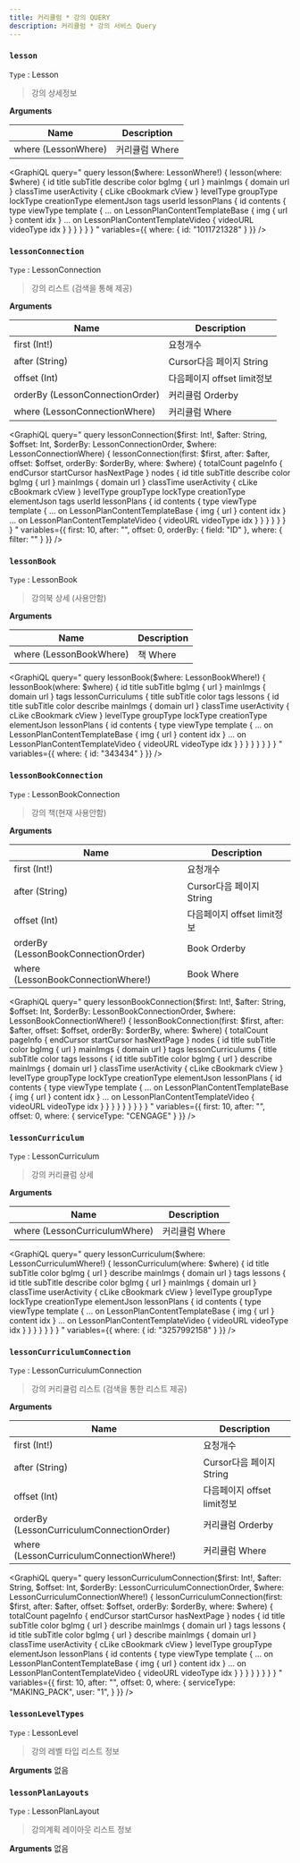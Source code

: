 ```yaml
---
title: 커리큘럼 * 강의 QUERY
description: 커리큘럼 * 강의 서비스 Query
---
```



### `lesson`
`Type` : <Link to="/object/lesson/#Lesson/">Lesson</Link>

> 강의 상세정보

**Arguments**

| Name | Description |
| -------- | -------- | 
| where  (<Link to="/input/lesson/#LessonWhere">LessonWhere</Link>)  | 커리큘럼 Where  | 

<GraphiQL
  query="
    query lesson($where: LessonWhere!) {
      lesson(where: $where) {
        id
        title
        subTitle
        describe
        color
        bgImg {
          url
        }
        mainImgs {
          domain
          url
        }
        classTime
        userActivity {
          cLike
          cBookmark
          cView
        }
        levelType
        groupType
        lockType
        creationType
        elementJson
        tags 
        userId
        lessonPlans {
          id
          contents {
            type
            viewType
            template {
              ... on LessonPlanContentTemplateBase  {
                img {
                  url
                }
                content
                idx
              }
              ... on LessonPlanContentTemplateVideo  {
                videoURL
                videoType
                idx
              }
            }
          }
        }
      }
    }
  "
  variables={{
    where: {
      id: "1011721328"
    }
  }}
/>



### `lessonConnection`
`Type` : <Link to="/object/lesson/#LessonConnection/">LessonConnection</Link>

> 강의 리스트 (검색을 통해 제공)

**Arguments**

| Name | Description |
| -------- | -------- | 
| first (Int!)  | 요청개수   | 
| after (String) | Cursor다음 페이지 String | 
| offset (Int) | 다음페이지 offset limit정보 |
| orderBy (<Link to="/input/lesson/#LessonConnectionOrder">LessonConnectionOrder</Link>)  | 커리큘럼 Orderby  | 
| where  (<Link to="/input/lesson/#LessonConnectionWhere">LessonConnectionWhere</Link>)  | 커리큘럼 Where  | 

<GraphiQL
  query="
    query lessonConnection($first: Int!, $after: String, $offset: Int, $orderBy: LessonConnectionOrder, $where: LessonConnectionWhere) {
      lessonConnection(first: $first, after: $after, offset: $offset, orderBy: $orderBy, where: $where) {
        totalCount
        pageInfo {
            endCursor
            startCursor
            hasNextPage
        }
        nodes {
          id
          title
          subTitle
          describe
          color
          bgImg {
            url
          }
          mainImgs {
            domain
            url
          }
          classTime
          userActivity {
            cLike
            cBookmark
            cView
          }
          levelType
          groupType
          lockType
          creationType
          elementJson
          tags 
          userId
          lessonPlans {
            id
            contents {
              type
              viewType
              template {
                ... on LessonPlanContentTemplateBase  {
                  img {
                    url
                  }
                  content
                  idx
                }
                ... on LessonPlanContentTemplateVideo  {
                  videoURL
                  videoType
                  idx
                }
              }
            }
          }
        }
      }
    }
  "
  variables={{
    first: 10,
    after: "",
    offset: 0,
    orderBy: {
      field: "ID"
    },
    where: {
      filter: ""
    }
  }}
/>



### `lessonBook`
`Type` : <Link to="/object/lesson/#LessonBook/">LessonBook</Link>

> 강의북 상세 (사용안함)

**Arguments**

| Name | Description |
| -------- | -------- | 
| where  (<Link to="/input/lesson/#LessonBookWhere">LessonBookWhere</Link>)  | 책 Where  | 

<GraphiQL
  query="
    query lessonBook($where: LessonBookWhere!) {
      lessonBook(where: $where) {
        id
        title
        subTitle
        bgImg {
          url
        }
        mainImgs {
          domain
          url
        }
        tags 
        lessonCurriculums {
          title
          subTitle
          color
          tags
          lessons {
            id
            title
            subTitle
            color
            describe
            mainImgs {
              domain
              url
            }
            classTime
            userActivity {
              cLike
              cBookmark
              cView
            }
            levelType
            groupType
            lockType
            creationType
            elementJson
            lessonPlans {
              id
              contents {
                type
                viewType
                template {
                  ... on LessonPlanContentTemplateBase  {
                    img {
                      url
                    }
                    content
                    idx
                  }
                  ... on LessonPlanContentTemplateVideo  {
                    videoURL
                    videoType
                    idx
                  }
                }
              }
            }
          }
        }
      }
    }
  "
  variables={{
    where: {
      id: "343434"
    }
  }}
/>


### `lessonBookConnection`
`Type` : <Link to="/object/lesson/#LessonBookConnection/">LessonBookConnection</Link>

> 강의 책(현재 사용안함)

**Arguments**

| Name | Description |
| -------- | -------- | 
| first (Int!)  | 요청개수   | 
| after (String) | Cursor다음 페이지 String | 
| offset (Int) | 다음페이지 offset limit정보 |
| orderBy (<Link to="/input/lesson/#LessonBookConnectionOrder">LessonBookConnectionOrder</Link>)  | Book Orderby  | 
| where  (<Link to="/input/lesson/#LessonBookConnectionWhere">LessonBookConnectionWhere!</Link>)  | Book Where  | 

<GraphiQL
  query="
    query lessonBookConnection($first: Int!, $after: String, $offset: Int, $orderBy: LessonBookConnectionOrder, $where: LessonBookConnectionWhere!) {
      lessonBookConnection(first: $first, after: $after, offset: $offset, orderBy: $orderBy, where: $where) {
        totalCount
        pageInfo {
            endCursor
            startCursor
            hasNextPage
        }
        nodes {
          id
          title
          subTitle
          color
          bgImg {
            url
          }
          mainImgs {
            domain
            url
          }
          tags 
          lessonCurriculums {
            title
            subTitle
            color
            tags
            lessons {
              id
              title
              subTitle
              color
              bgImg {
                url
              }
              describe
              mainImgs {
                domain
                url
              }
              classTime
              userActivity {
                cLike
                cBookmark
                cView
              }
              levelType
              groupType
              lockType
              creationType
              elementJson
              lessonPlans {
                id
                contents {
                  type
                  viewType
                  template {
                    ... on LessonPlanContentTemplateBase  {
                      img {
                        url
                      }
                      content
                      idx
                    }
                    ... on LessonPlanContentTemplateVideo  {
                      videoURL
                      videoType
                      idx
                    }
                  }
                }
              }
            }
          }
        }
      }
    }
  "
  variables={{
    first: 10,
    after: "",
    offset: 0,
    where: {
       serviceType: "CENGAGE"
    }
  }}
/>





### `lessonCurriculum`
`Type` : <Link to="/object/lesson/#LessonCurriculum/">LessonCurriculum</Link>

> 강의 커리큘럼 상세 

**Arguments**

| Name | Description |
| -------- | -------- | 
| where  (<Link to="/input/lesson/#LessonCurriculumWhere">LessonCurriculumWhere</Link>)  | 커리큘럼 Where  | 

<GraphiQL
  query="
    query lessonCurriculum($where: LessonCurriculumWhere!) {
      lessonCurriculum(where: $where) {
        id
        title
        subTitle
        color
        bgImg {
          url
        }
        describe
        mainImgs {
          domain
          url
        }
        tags 
        lessons {
          id
          title
          subTitle
          describe
          color
          bgImg {
            url
          }
          mainImgs {
            domain
            url
          }
          classTime
          userActivity {
            cLike
            cBookmark
            cView
          }
          levelType
          groupType
          lockType
          creationType
          elementJson
          lessonPlans {
            id
            contents {
              type
              viewType
              template {
                ... on LessonPlanContentTemplateBase  {
                  img {
                    url
                  }
                  content
                  idx
                }
                ... on LessonPlanContentTemplateVideo  {
                  videoURL
                  videoType
                  idx
                }
              }
            }
          }
        }
      }
    }
  "
  variables={{
    where: {
      id: "3257992158"
    }
  }}
/>

### `lessonCurriculumConnection`
`Type` : <Link to="/object/lesson/#LessonCurriculumConnection/">LessonCurriculumConnection</Link>

> 강의 커리큘럼 리스트 (검색을 통한 리스트 제공)

**Arguments**

| Name | Description |
| -------- | -------- | 
| first (Int!)  | 요청개수   | 
| after (String) | Cursor다음 페이지 String | 
| offset (Int) | 다음페이지 offset limit정보 |
| orderBy (<Link to="/input/lesson/#LessonCurriculumConnectionOrder">LessonCurriculumConnectionOrder</Link>)  | 커리큘럼 Orderby  | 
| where  (<Link to="/input/lesson/#LessonCurriculumConnectionWhere">LessonCurriculumConnectionWhere!</Link>)  | 커리큘럼 Where  | 

<GraphiQL
  query="
    query lessonCurriculumConnection($first: Int!, $after: String, $offset: Int, $orderBy: LessonCurriculumConnectionOrder, $where: LessonCurriculumConnectionWhere!) {
      lessonCurriculumConnection(first: $first, after: $after, offset: $offset, orderBy: $orderBy, where: $where) {
        totalCount
        pageInfo {
            endCursor
            startCursor
            hasNextPage
        }
        nodes {
          id
          title
          subTitle
          color
          bgImg {
            url
          }
          describe
          mainImgs {
            domain
            url
          }
          tags 
          lessons {
            id
            title
            subTitle
            color
            bgImg {
              url
            }
            describe
            mainImgs {
              domain
              url
            }
            classTime
            userActivity {
              cLike
              cBookmark
              cView
            }
            levelType
            groupType
            elementJson
            lessonPlans {
              id
              contents {
                type
                viewType
                template {
                  ... on LessonPlanContentTemplateBase  {
                    img {
                      url
                    }
                    content
                    idx
                  }
                  ... on LessonPlanContentTemplateVideo  {
                    videoURL
                    videoType
                    idx
                  }
                }
              }
            }
          }
        }
      }
    }
  "
  variables={{
    first: 10,
    after: "",
    offset: 0,
    where: {
       serviceType: "MAKING_PACK",
       user: "1",
    }
  }}
/>



### `lessonLevelTypes`
`Type` : <Link to="/object/lesson/#LessonLevel/">LessonLevel</Link>

> 강의 레벨 타입 리스트 정보

**Arguments**
없음 

<GraphiQL
  query="
    query lessonLevelTypes {
      lessonLevelTypes {
        label
        type
      }
    }
  "
/>


### `lessonPlanLayouts`
`Type` : <Link to="/object/lesson/#LessonPlanLayout/">LessonPlanLayout</Link>

> 강의계획 레이아웃 리스트 정보

**Arguments**
없음 

<GraphiQL
  query="
    query lessonPlanLayouts {
      lessonPlanLayouts {
        id
        idx
        title
        type
        image {
          url
        }
      }
    }
  "
/>
